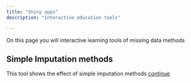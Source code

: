 ```yaml
---
title: "Shiny apps"
description: "Interactive education tools"

---
```


On this page you will interactive learning tools of missing data methods

## Simple Imputation methods
This tool shows the effect of simple imputation methods [continue](https://mwheymans.shinyapps.io/simpleimp/){target="_blank"}